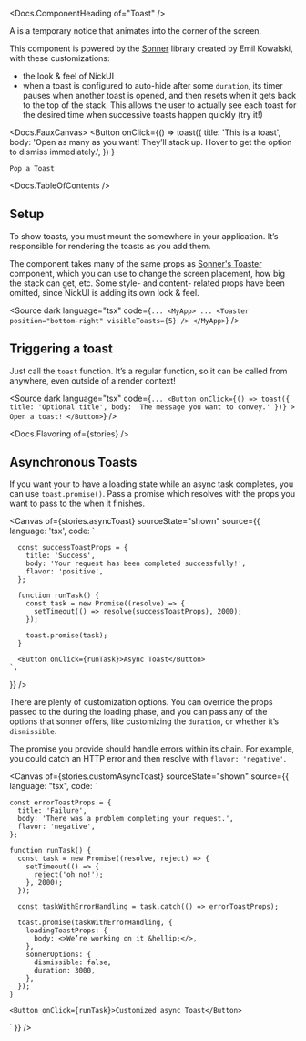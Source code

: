 


<Meta title="Notices/Toast" of={stories} />

<Docs.ComponentHeading of="Toast" />

A <Docs of="Toast" /> is a temporary notice that animates into the corner of the
screen.

This component is powered by the [Sonner](https://sonner.emilkowal.ski) library
created by Emil Kowalski, with these customizations:

- the look & feel of NickUI
- when a toast is configured to auto-hide after some `duration`, its timer
  pauses when another toast is opened, and then resets when it gets back to the
  top of the stack. This allows the user to actually see each toast for the
  desired time when successive toasts happen quickly (try it!)

<div className="sb-unstyled">
  <Toaster />
</div>

<Docs.FauxCanvas>
  <Button
    onClick={() =>
      toast({
        title: 'This is a toast',
        body: 'Open as many as you want! They’ll stack up. Hover to get the option to dismiss immediately.',
      })
    }
  >
    Pop a Toast
  </Button>
</Docs.FauxCanvas>

<Docs.TableOfContents />

## Setup

To show toasts, you must mount the <Docs of="Toaster" /> somewhere in your
application. It’s responsible for rendering the toasts as you add them.

The <Docs of="Toaster" /> component takes many of the same props as
[Sonner's Toaster](https://sonner.emilkowal.ski/toaster) component, which you
can use to change the screen placement, how big the stack can get, etc. Some
style- and content- related props have been omitted, since NickUI is adding its
own look & feel.

<Source
  dark
  language="tsx"
  code={`
    ...
    <MyApp>
      ...
      <Toaster position="bottom-right" visibleToasts={5} />
    </MyApp>
  `}
/>

## Triggering a toast

Just call the `toast` function. It’s a regular function, so it can be called
from anywhere, even outside of a render context!

<Source
  dark
  language="tsx"
  code={`
    ...
    <Button
      onClick={() => toast({
        title: 'Optional title',
        body: 'The message you want to convey.'
      })}
    >
      Open a toast!
    </Button>
  `}
/>

<Docs.Flavoring of={stories} />

## Asynchronous Toasts

If you want your <Docs of="Toast" /> to have a loading state while an async task
completes, you can use `toast.promise()`. Pass a promise which resolves with the
props you want to pass to the <Docs of="Toast" /> when it finishes.

<Canvas
  of={stories.asyncToast}
  sourceState="shown"
  source={{
    language: 'tsx',
    code: `

      const successToastProps = {
        title: 'Success',
        body: 'Your request has been completed successfully!',
        flavor: 'positive',
      };

      function runTask() {
        const task = new Promise((resolve) => {
          setTimeout(() => resolve(successToastProps), 2000);
        });

        toast.promise(task);
      }

      <Button onClick={runTask}>Async Toast</Button>
    `,

}} />

There are plenty of customization options. You can override the props passed to
the <Docs of="Toast" /> during the loading phase, and you can pass any of the
options that sonner offers, like customizing the `duration`, or whether it’s
`dismissible`.

The promise you provide should handle errors within its chain. For example, you
could catch an HTTP error and then resolve with `flavor: 'negative'`.

<Canvas of={stories.customAsyncToast} sourceState="shown" source={{
  language: "tsx",
  code: `

    const errorToastProps = {
      title: 'Failure',
      body: 'There was a problem completing your request.',
      flavor: 'negative',
    };

    function runTask() {
      const task = new Promise((resolve, reject) => {
        setTimeout(() => {
          reject('oh no!');
        }, 2000);
      });

      const taskWithErrorHandling = task.catch(() => errorToastProps);

      toast.promise(taskWithErrorHandling, {
        loadingToastProps: {
          body: <>We’re working on it &hellip;</>,
        },
        sonnerOptions: {
          dismissible: false,
          duration: 3000,
        },
      });
    }

    <Button onClick={runTask}>Customized async Toast</Button>

` }} />
